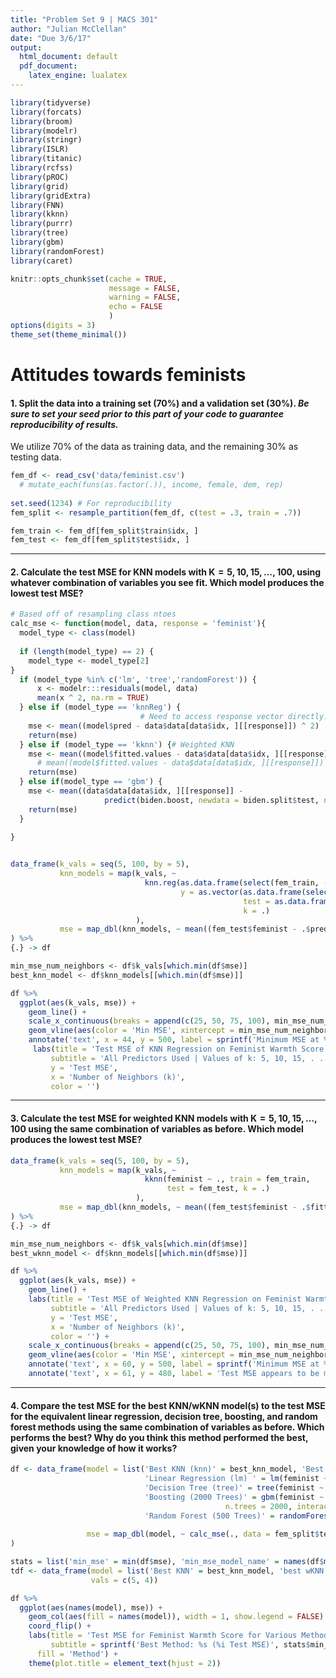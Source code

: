 ```yaml
---
title: "Problem Set 9 | MACS 301"
author: "Julian McClellan"
date: "Due 3/6/17"
output:
  html_document: default
  pdf_document: 
    latex_engine: lualatex
---
```

```r
library(tidyverse)
library(forcats)
library(broom)
library(modelr)
library(stringr)
library(ISLR)
library(titanic)
library(rcfss)
library(pROC)
library(grid)
library(gridExtra)
library(FNN)
library(kknn)
library(purrr)
library(tree)
library(gbm)
library(randomForest)
library(caret)

knitr::opts_chunk$set(cache = TRUE,
                      message = FALSE,
                      warning = FALSE,
                      echo = FALSE
                      )
options(digits = 3)
theme_set(theme_minimal())
```

# Attitudes towards feminists

#### 1. Split the data into a training set (70%) and a validation set (30%). *Be sure to set your seed prior to this part of your code to guarantee reproducibility of results.*

We utilize 70% of the data as training data, and the remaining 30% as testing data.

```r
fem_df <- read_csv('data/feminist.csv') 
  # mutate_each(funs(as.factor(.)), income, female, dem, rep)
  
set.seed(1234) # For reproducibility
fem_split <- resample_partition(fem_df, c(test = .3, train = .7))

fem_train <- fem_df[fem_split$train$idx, ]
fem_test <- fem_df[fem_split$test$idx, ]
```

***

#### 2. Calculate the test MSE for KNN models with K = 5, 10, 15, …, 100, using whatever combination of variables you see fit. Which model produces the lowest test MSE?

```r
# Based off of resampling class ntoes
calc_mse <- function(model, data, response = 'feminist'){
  model_type <- class(model)
  
  if (length(model_type) == 2) {
    model_type <- model_type[2]
}
  if (model_type %in% c('lm', 'tree','randomForest')) {
      x <- modelr:::residuals(model, data)
      mean(x ^ 2, na.rm = TRUE)
  } else if (model_type == 'knnReg') {
                             # Need to access response vector directly.
    mse <- mean((model$pred - data$data[data$idx, ][[response]]) ^ 2)
    return(mse)
  } else if (model_type == 'kknn') {# Weighted KNN
    mse <- mean((model$fitted.values - data$data[data$idx, ][[response]]) ^ 2)
      # mean((model$fitted.values - data$data[data$idx, ][[response]]) ^ 2)
    return(mse)
  } else if(model_type == 'gbm') {
    mse <- mean((data$data[data$idx, ][[response]] - 
                     predict(biden.boost, newdata = biden.split$test, n.trees = pred_trees)) ^ 2)
    return(mse)
  }
  
}


data_frame(k_vals = seq(5, 100, by = 5),
           knn_models = map(k_vals, ~ 
                              knn.reg(as.data.frame(select(fem_train, -feminist)), 
                                      y = as.vector(as.data.frame(select(fem_train, feminist))), 
                                                    test = as.data.frame(select(fem_test, -feminist)),
                                                    k = .)
                            ),
           mse = map_dbl(knn_models, ~ mean((fem_test$feminist - .$pred) ^ 2))
) %>% 
{.} -> df

min_mse_num_neighbors <- df$k_vals[which.min(df$mse)]
best_knn_model <- df$knn_models[[which.min(df$mse)]]

df %>%
  ggplot(aes(k_vals, mse)) +
    geom_line() +
    scale_x_continuous(breaks = append(c(25, 50, 75, 100), min_mse_num_neighbors)) +
    geom_vline(aes(color = 'Min MSE', xintercept = min_mse_num_neighbors), linetype = 'dashed', show.legend = TRUE) +
    annotate('text', x = 44, y = 500, label = sprintf('Minimum MSE at %d neighbors in KNN Regression', min_mse_num_neighbors)) + 
     labs(title = 'Test MSE of KNN Regression on Feminist Warmth Score',
         subtitle = 'All Predictors Used | Values of k: 5, 10, 15, . . . 100',
         y = 'Test MSE',
         x = 'Number of Neighbors (k)',
         color = '')
```

***

#### 3. Calculate the test MSE for weighted KNN models with K = 5, 10, 15, …, 100 using the same combination of variables as before. Which model produces the lowest test MSE?

```r


data_frame(k_vals = seq(5, 100, by = 5),
           knn_models = map(k_vals, ~ 
                              kknn(feminist ~ ., train = fem_train, 
                                   test = fem_test, k = .)
                            ),
           mse = map_dbl(knn_models, ~ mean((fem_test$feminist - .$fitted.values) ^ 2))
) %>% 
{.} -> df

min_mse_num_neighbors <- df$k_vals[which.min(df$mse)]
best_wknn_model <- df$knn_models[[which.min(df$mse)]]

df %>%
  ggplot(aes(k_vals, mse)) +
    geom_line() +
    labs(title = 'Test MSE of Weighted KNN Regression on Feminist Warmth Score',
         subtitle = 'All Predictors Used | Values of k: 5, 10, 15, . . . 100',
         y = 'Test MSE',
         x = 'Number of Neighbors (k)', 
         color = '') +
    scale_x_continuous(breaks = append(c(25, 50, 75, 100), min_mse_num_neighbors)) +
    geom_vline(aes(color = 'Min MSE', xintercept = min_mse_num_neighbors), linetype = 'dashed', show.legend = TRUE) +
    annotate('text', x = 60, y = 500, label = sprintf('Minimum MSE at %d neighbors in KNN Regression', min_mse_num_neighbors)) +
    annotate('text', x = 61, y = 480, label = 'Test MSE appears to be monotonically decreasing with k')
```

***

#### 4. Compare the test MSE for the best KNN/wKNN model(s) to the test MSE for the equivalent linear regression, decision tree, boosting, and random forest methods using the same combination of variables as before. Which performs the best? Why do you think this method performed the best, given your knowledge of how it works?

```r


df <- data_frame(model = list('Best KNN (knn)' = best_knn_model, 'Best wKNN (kknn)' = best_wknn_model,
                              'Linear Regression (lm) ' = lm(feminist ~ ., data = fem_split$train),
                              'Decision Tree (tree)' = tree(feminist ~ ., data = fem_split$train),
                              'Boosting (2000 Trees)' = gbm(feminist ~ ., data = fem_split$train, distribution = 'gaussian',
                                                n.trees = 2000, interaction.depth = 2), 
                              'Random Forest (500 Trees)' = randomForest(feminist ~ ., data = fem_split$train,
                                                                         importance = TRUE, ntree = 500)),
                 mse = map_dbl(model, ~ calc_mse(., data = fem_split$test))
)

stats = list('min_mse' = min(df$mse), 'min_mse_model_name' = names(df$model[which.min(df$mse)]))
tdf <- data_frame(model = list('Best KNN' = best_knn_model, 'best wKNN' = best_wknn_model),
                  vals = c(5, 4))

df %>%
  ggplot(aes(names(model), mse)) +
    geom_col(aes(fill = names(model)), width = 1, show.legend = FALSE) +
    coord_flip() + 
    labs(title = 'Test MSE for Feminist Warmth Score for Various Methods (All Predictors)',
         subtitle = sprintf('Best Method: %s (%i Test MSE)', stats$min_mse_model_name, as.integer(stats$min_mse)),
      fill = 'Method') +
    theme(plot.title = element_text(hjust = 2))
```